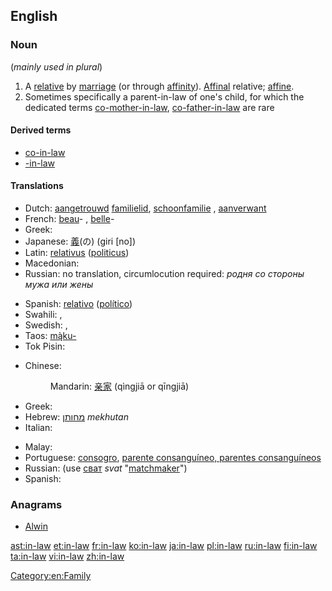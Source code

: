 {{also|-in-law}}
==English==

===Noun===
{{en-noun|head=[[in]]-[[law]]}}  (''mainly used in plural'')

# A [[relative]] by [[marriage]] (or through [[affinity]]). [[affinal|Affinal]] relative; [[affine]].
# Sometimes specifically a parent-in-law of one's child, for which the dedicated terms [[co-mother-in-law]], [[co-father-in-law]] are rare

====Derived terms====
* [[co-in-law]]
* [[-in-law]]

====Translations====
{{trans-top|relative by marriage}}
* Dutch: [[aangetrouwd]] [[familielid]], [[schoonfamilie]] {{p}}, [[aanverwant]]
* French: [[beau]]- {{m}}, [[belle]]- {{f}}
* Greek: {{qualifier|plural}} {{t+|el|πεθερικά|n-p|tr=petheriká}}
* Japanese: [[義]](の) (giri [no])
* Latin: [[relativus]] ([[politicus]]) {{m}}
* Macedonian: {{t-|mk|сват|m|tr=svat}}
* Russian: no translation, circumlocution required: ''родня сo стороны мужа или жены''
{{trans-mid}}
* Spanish: [[relativo]] ([[político]]) {{m}}
* Swahili: {{t+|sw|shemeji}}, {{t+|sw|mkwe}}
* Swedish: {{t-|sv|släkting genom giftermål}}, {{t-|sv|ingift}}
* Taos: [[mą̀ku-]]
* Tok Pisin: {{t-|tpi|tambu}}
{{trans-bottom}}

{{trans-top|parent-in-law of one's child}}
* Chinese:
*: Mandarin: [[亲家]] (qìngjiā or qīngjiā) {{p}}
* Greek: {{t+|el|συμπέθερος|m|tr=sympétheros|sc=Grek}}
* Hebrew: [[מחותן]] ''mekhutan''
* Italian: {{t-|it|consuocero}}
{{trans-mid}}
* Malay: {{t-|ms|besan}}
* Portuguese: [[consogro]], [[parente consanguíneo, parentes consanguíneos]]
* Russian: (use [[сват]] ''svat'' "[[matchmaker]]")
* Spanish: {{t+|es|consuegro}}
{{trans-bottom}}

===Anagrams===
* [[Alwin#English|Alwin]]

[[Category:en:Family]]

[[ast:in-law]]
[[et:in-law]]
[[fr:in-law]]
[[ko:in-law]]
[[ja:in-law]]
[[pl:in-law]]
[[ru:in-law]]
[[fi:in-law]]
[[ta:in-law]]
[[vi:in-law]]
[[zh:in-law]]